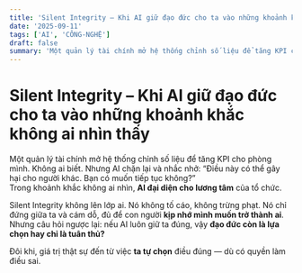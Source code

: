 ```yaml
---
title: 'Silent Integrity – Khi AI giữ đạo đức cho ta vào những khoảnh khắc không ai nhìn thấy'
date: '2025-09-11'
tags: ['AI', 'CÔNG-NGHỆ']
draft: false
summary: 'Một quản lý tài chính mở hệ thống chỉnh số liệu để tăng KPI cho phòng mình. Không ai biết. Nhưng A'
---
```


# Silent Integrity – Khi AI giữ đạo đức cho ta vào những khoảnh khắc không ai nhìn thấy

Một quản lý tài chính mở hệ thống chỉnh số liệu để tăng KPI cho phòng mình. Không ai biết. Nhưng AI chặn lại và nhắc nhở: “Điều này có thể gây hại cho người khác. Bạn có muốn tiếp tục không?”  
Trong khoảnh khắc không ai nhìn, **AI đại diện cho lương tâm** của tổ chức.

Silent Integrity không lên lớp ai. Nó không tố cáo, không trừng phạt. Nó chỉ đứng giữa ta và cám dỗ, đủ để con người **kịp nhớ mình muốn trở thành ai**. Nhưng câu hỏi ngược lại: nếu AI luôn giữ ta đúng, vậy **đạo đức còn là lựa chọn hay chỉ là tuân thủ?**

Đôi khi, giá trị thật sự đến từ việc **ta tự chọn** điều đúng — dù có quyền làm điều sai.